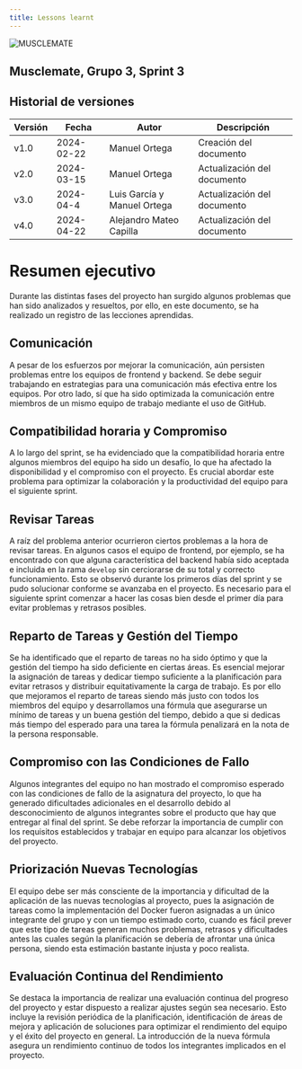```yaml
---
title: Lessons learnt
---
```

![MUSCLEMATE](logo.png)

## Musclemate, Grupo 3, Sprint 3
## Historial de versiones

| Versión | Fecha      | Autor          | Descripción                  |
| ------- | ---------- | -------------- | ---------------------------- |
| v1.0    | 2024-02-22 | Manuel Ortega | Creación del documento       |
| v2.0    | 2024-03-15 | Manuel Ortega | Actualización del documento |
| v3.0    | 2024-04-4 | Luis García y Manuel Ortega  | Actualización del documento |
| v4.0    | 2024-04-22 | Alejandro Mateo Capilla | Actualización del documento |

# Resumen ejecutivo

Durante las distintas fases del proyecto han surgido algunos problemas que han sido analizados y resueltos, por ello, en este documento, se ha realizado un registro de las lecciones aprendidas.

## Comunicación

A pesar de los esfuerzos por mejorar la comunicación, aún persisten problemas entre los equipos de frontend y backend. Se debe seguir trabajando en estrategias para una comunicación más efectiva entre los equipos. Por otro lado, sí que ha sido optimizada la comunicación entre miembros de un mismo equipo de trabajo mediante el uso de GitHub.

## Compatibilidad horaria y Compromiso

A lo largo del sprint, se ha evidenciado que la compatibilidad horaria entre algunos miembros del equipo ha sido un desafío, lo que ha afectado la disponibilidad y el compromiso con el proyecto. Es crucial abordar este problema para optimizar la colaboración y la productividad del equipo para el siguiente sprint.


## Revisar Tareas

A raíz del problema anterior ocurrieron ciertos problemas a la hora de revisar tareas. En algunos casos el equipo de frontend, por ejemplo, se ha encontrado con que alguna característica del backend había sido aceptada e incluida en la rama `develop` sin cerciorarse de su total y correcto funcionamiento. Esto se observó durante los primeros días del sprint y se pudo solucionar conforme se avanzaba en el proyecto. Es necesario para el siguiente sprint comenzar a hacer las cosas bien desde el primer día para evitar problemas y retrasos posibles.

## Reparto de Tareas y Gestión del Tiempo

Se ha identificado que el reparto de tareas no ha sido óptimo y que la gestión del tiempo ha sido deficiente en ciertas áreas. Es esencial mejorar la asignación de tareas y dedicar tiempo suficiente a la planificación para evitar retrasos y distribuir equitativamente la carga de trabajo. Es por ello que mejoramos el reparto de tareas siendo más justo con todos los miembros del equipo y desarrollamos una fórmula que asegurarse un mínimo de tareas y un buena gestión del tiempo, debido a que si dedicas más tiempo del esperado para una tarea la fórmula penalizará en la nota de la persona responsable.

## Compromiso con las Condiciones de Fallo

Algunos integrantes del equipo no han mostrado el compromiso esperado con las condiciones de fallo de la asignatura del proyecto, lo que ha generado dificultades adicionales en el desarrollo debido al desconocimiento de algunos integrantes sobre el producto que hay que entregar al final del sprint. Se debe reforzar la importancia de cumplir con los requisitos establecidos y trabajar en equipo para alcanzar los objetivos del proyecto.

## Priorización Nuevas Tecnologías​

El equipo debe ser más consciente de la importancia y dificultad de la aplicación de las nuevas tecnologías al proyecto, pues la asignación de tareas como la implementación del Docker fueron asignadas a un único integrante del grupo y con un tiempo estimado corto, cuando es fácil prever que este tipo de tareas generan muchos problemas, retrasos y dificultades antes las cuales según la planificación se debería de afrontar una única persona, siendo esta estimación bastante injusta y poco realista.

## Evaluación Continua del Rendimiento

Se destaca la importancia de realizar una evaluación continua del progreso del proyecto y estar dispuesto a realizar ajustes según sea necesario. Esto incluye la revisión periódica de la planificación, identificación de áreas de mejora y aplicación de soluciones para optimizar el rendimiento del equipo y el éxito del proyecto en general. La introducción de la nueva fórmula asegura un rendimiento continuo de todos los integrantes implicados en el proyecto.


